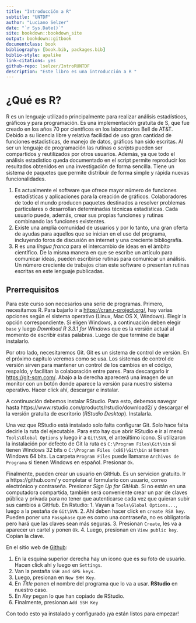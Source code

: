 ```yaml
--- 
title: "Introducción a R"
subtitle: "UNTDF"
author: "Luciano Selzer"
date: "`r Sys.Date()`"
site: bookdown::bookdown_site
output: bookdown::gitbook
documentclass: book
bibliography: [book.bib, packages.bib]
biblio-style: apalike
link-citations: yes
github-repo: lselzer/IntroRUNTDF
description: "Este libro es una introducción a R "
---
```


# ¿Qué es R?


R es un lenguaje utilizado principalmente para realizar análisis estadísticos, 
gráficos y para programación. Es una implementación gratuita de S, que fue 
creado en los años 70 por cientficos en los laboratorios Bell de AT&T. Debido a su
licencia libre y relativa facilidad de uso gran cantidad de funciones 
estadísticas, de manejo de datos, gráficos han sido escritas. Al ser un lenguaje
de programación las rutinas o *scripts* pueden ser compartidos y reutilizados 
por otros usuarios. Además, ya que todo el análisis estadístico queda 
documentado en el script permite reproducir los resultados obtenidos en una
investigación de forma sencilla. Tiene un sistema de paquetes que permite
distribuir de forma simple y rápida nuevas funcionalidades.

1. Es actualmente el software que ofrece mayor número de funciones estadísticas 
y aplicaciones para la creación de gráficos. Colaboradores de todo el mundo 
producen paquetes destinados a resolver problemas particulares o desarrollan 
determinadas técnicas estadísticas. Cada usuario puede, además, crear sus
propias funciones y rutinas combinando las funciones existentes.   
2. Existe una amplia comunidad de usuarios y por lo tanto, una gran oferta de 
ayudas para aquellos que se inician en el uso del programa, incluyendo foros de 
discusión en internet y una creciente bibliografía.   
3. R es una *lingua franca* para el intercambio de ideas en el ámbito 
científico. De la misma manera en que se escribe un artículo para comunicar
ideas, pueden escribirse rutinas para comunicar un análisis. Un número 
creciente de trabajos citan este software o presentan rutinas escritas en este
lenguaje publicadas.   

## Prerrequisitos

Para este curso son necesarios una serie de programas. Primero, necesitamos
R. Para bajarlo ir a [https://cran.r-project.org/](https://cran.r-project.org/),
hay varias opciones según el sistema operativo (Linux, Mac OS X, Windows). 
Elegir la opción correspondiente. Si eligen Windows, a continuación deben elegir
`base` y luego *Download R 3.3.1 for Windows* que es la versión actual al 
momento de escribir estas palabras. Luego de que termine de bajar instalarlo.

Por otro lado, necesitaremos Git. Git es un sistema de control de versión. En 
el próximo capítulo veremos como se usa. Los sistemas de control de versión 
sirven para mantener un control de los cambios en el código, respaldo, y 
facilitan la colaboración entre pares. Para descargarlo ir 
[https://git-scm.com/](https://git-scm.com/). Abajo a la derecha aparecerá una
imagen de un monitor con un botón donde aparece la versión para nuestro sistema
operativo. Hacer click ahí, descargar e instalar. 



A continuación debemos instalar RStudio. Para esto, debemos navegar hasta
https://www.rstudio.com/products/rstudio/download2/ y descargar el la
versión gratuita de escritorio (*RStudio Desktop*). Instalarla. 

Una vez que RStudio está instalado solo falta configurar Git. Solo hace falta
decirle la ruta del ejecutable. Para esto hay que abrir RStudio e ir al menú
`Tools\Global Options` y luego ir a `Git\SVN`, el anteúltimo icono.
Si utilizaron la instalación por defecto de Git la ruta es
`C:\Program Files\Git\bin` si tienen Windows 32 bits o 
`C:\Program Files (x86)\Git\bin` si tienen Windows 64 bits. La carpeta 
`Program Files` puede llamarse `Archivos de Programa` si tienen Windows en 
español. Presionar `Ok`.

Finalmente, pueden crear un usuario en GitHub. Es un servicion gratuito. 
Ir a https://github.com/ y  completar el formulario con usuario, correo 
electrónico y contraseña. Presionar *Sign Up for GitHub*.
Si no están en una computadora compartida, también será conveniente crear un par
de claves pública y privada para no tener que autenticarse cada vez que quieran
subir sus cambios a GitHub. En Rstudio: 
1. Vayan a `Tools\Global Options...`, luego
a la pestaña de `Git\SVN`. 
2. Ahí deben hacer click en `create RSA key`. Pueden
poner una `Passphase` que es como una contraseña, no es obligatoria pero hará
que las claves sean más seguras. 
3. Presionan `Create`, les va a aparecer un cartel y ponen `Ok`.
4. Luego, presionan en `View public key`. Copian la clave.

En el sitio web de [Github](https://www.github.com):

1. En la esquina superior derecha hay un icono que es su foto de usuario. Hacen
click ahí y luego en `Settings`.
2. Van la pestaña `SSH and GPG keys`.
3. Luego, presionan en `New SHH Key`.
4. En *Title* ponen el nombre del programa que lo va a usar. **RStudio** en nuestro caso.
5. En *Key* pegan lo que han copiado de RStudio.
6. Finalmente, presionan `Add SSH Key`

Con todo esto ya instalado y configurado ¡ya están listos para empezar!
